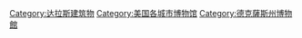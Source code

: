 [[Category:达拉斯建筑物|Category:达拉斯建筑物]]
[[Category:美国各城市博物馆|Category:美国各城市博物馆]]
[[Category:德克薩斯州博物館|Category:德克薩斯州博物館]]